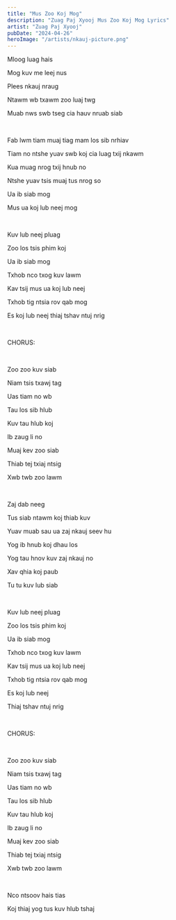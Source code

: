 ```yaml
---
title: "Mus Zoo Koj Mog"
description: "Zuag Paj Xyooj Mus Zoo Koj Mog Lyrics"
artist: "Zuag Paj Xyooj"
pubDate: "2024-04-26"
heroImage: "/artists/nkauj-picture.png"
---
```


Mloog luag hais

Mog kuv me leej nus

Plees nkauj nraug

Ntawm wb txawm zoo luaj twg

Muab nws swb tseg cia hauv nruab siab

<br />

Fab lwm tiam muaj tiag mam los sib nrhiav

Tiam no ntshe yuav swb koj cia luag txij nkawm

Kua muag nrog txij hnub no

Ntshe yuav tsis muaj tus nrog so

Ua ib siab mog

Mus ua koj lub neej mog

<br />

Kuv lub neej pluag

Zoo los tsis phim koj

Ua ib siab mog

Txhob nco txog kuv lawm

Kav tsij mus ua koj lub neej

Txhob tig ntsia rov qab mog

Es koj lub neej thiaj tshav ntuj nrig

<br />

CHORUS:

<br />

Zoo zoo kuv siab

Niam tsis txawj tag

Uas tiam no wb

Tau los sib hlub

Kuv tau hlub koj

Ib zaug li no

Muaj kev zoo siab

Thiab tej txiaj ntsig

Xwb twb zoo lawm

<br />

Zaj dab neeg

Tus siab ntawm koj thiab kuv

Yuav muab sau ua zaj nkauj seev hu

Yog ib hnub koj dhau los

Yog tau hnov kuv zaj nkauj no

Xav qhia koj paub

Tu tu kuv lub siab

<br />

Kuv lub neej pluag

Zoo los tsis phim koj

Ua ib siab mog

Txhob nco txog kuv lawm

Kav tsij mus ua koj lub neej

Txhob tig ntsia rov qab mog

Es koj lub neej

Thiaj tshav ntuj nrig

<br />

CHORUS:

<br />

Zoo zoo kuv siab

Niam tsis txawj tag

Uas tiam no wb

Tau los sib hlub

Kuv tau hlub koj

Ib zaug li no

Muaj kev zoo siab

Thiab tej txiaj ntsig

Xwb twb zoo lawm

<br />

Nco ntsoov hais tias

Koj thiaj yog tus kuv hlub tshaj
